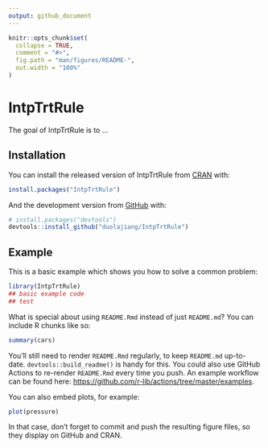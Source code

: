 ```yaml
---
output: github_document
---
```


<!-- README.md is generated from README.Rmd. Please edit that file -->

```r
knitr::opts_chunk$set(
  collapse = TRUE,
  comment = "#>",
  fig.path = "man/figures/README-",
  out.width = "100%"
)
```
# IntpTrtRule

<!-- badges: start -->
<!-- badges: end -->

The goal of IntpTrtRule is to ...

## Installation

You can install the released version of IntpTrtRule from [CRAN](https://CRAN.R-project.org) with:

``` r
install.packages("IntpTrtRule")
```

And the development version from [GitHub](https://github.com/) with:

``` r
# install.packages("devtools")
devtools::install_github("duolajiang/IntpTrtRule")
```
## Example

This is a basic example which shows you how to solve a common problem:

```r
library(IntpTrtRule)
## basic example code
## test
```

What is special about using `README.Rmd` instead of just `README.md`? You can include R chunks like so:

```r
summary(cars)
```

You'll still need to render `README.Rmd` regularly, to keep `README.md` up-to-date. `devtools::build_readme()` is handy for this. You could also use GitHub Actions to re-render `README.Rmd` every time you push. An example workflow can be found here: <https://github.com/r-lib/actions/tree/master/examples>.

You can also embed plots, for example:

```r
plot(pressure)
```

In that case, don't forget to commit and push the resulting figure files, so they display on GitHub and CRAN.
